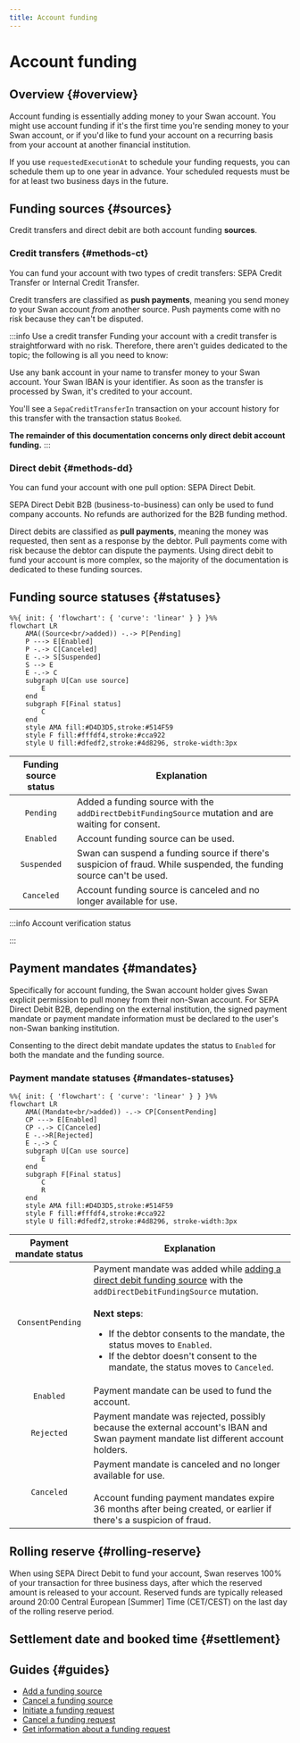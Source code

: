```yaml
---
title: Account funding
---
```


# Account funding

## Overview {#overview}

Account funding is essentially adding money to your Swan account.
You might use account funding if it's the first time you're sending money to your Swan account, or if you'd like to fund your account on a recurring basis from your account at another financial institution.

If you use `requestedExecutionAt` to schedule your funding requests, you can schedule them up to one year in advance.
Your scheduled requests must be for at least two business days in the future.


## Funding sources {#sources}


<AccountFundingDefinition />

Credit transfers and direct debit are both account funding **sources**.

### Credit transfers {#methods-ct}

You can fund your account with two types of credit transfers: SEPA Credit Transfer or Internal Credit Transfer.

Credit transfers are classified as **push payments**, meaning you send money *to* your Swan account *from* another source.
Push payments come with no risk because they can't be disputed.

:::info Use a credit transfer
Funding your account with a credit transfer is straightforward with no risk.
Therefore, there aren't guides dedicated to the topic; the following is all you need to know:

Use any bank account in your name to transfer money to your Swan account.
Your Swan IBAN is your identifier.
As soon as the transfer is processed by Swan, it's credited to your account.

You'll see a `SepaCreditTransferIn` transaction on your account history for this transfer with the transaction status `Booked`.

**The remainder of this documentation concerns only direct debit account funding.**
:::

### Direct debit {#methods-dd}

You can fund your account with one pull option: SEPA Direct Debit.

SEPA Direct Debit B2B (business-to-business) can only be used to fund company accounts.
No refunds are authorized for the B2B funding method.

Direct debits are classified as **pull payments**, meaning the money was requested, then sent as a response by the debtor.
Pull payments come with risk because the debtor can dispute the payments.
Using direct debit to fund your account is more complex, so the majority of the documentation is dedicated to these funding sources.

## Funding source statuses {#statuses}

```mermaid
%%{ init: { 'flowchart': { 'curve': 'linear' } } }%%
flowchart LR
    AMA((Source<br/>added)) -.-> P[Pending]
    P ---> E[Enabled]
    P -.-> C[Canceled]
    E -.-> S[Suspended]
    S --> E
    E -.-> C
    subgraph U[Can use source]
        E
    end
    subgraph F[Final status]
        C
    end
    style AMA fill:#D4D3D5,stroke:#514F59
    style F fill:#fffdf4,stroke:#cca922
    style U fill:#dfedf2,stroke:#4d8296, stroke-width:3px
```

| Funding source status | Explanation |
|:---:|---|
| `Pending` | Added a funding source with the `addDirectDebitFundingSource` mutation and are waiting for consent. |
| `Enabled` | Account funding source can be used. |
| `Suspended` | Swan can suspend a funding source if there's suspicion of fraud. While suspended, the funding source can't be used. |
| `Canceled` | Account funding source is canceled and no longer available for use. |


:::info Account verification status

<AccountVerificationStatus />

:::

## Payment mandates {#mandates}


> <PaymentMandateDefinition />

Specifically for account funding, the Swan account holder gives Swan explicit permission to pull money from their non-Swan account.
For SEPA Direct Debit B2B, depending on the external institution, the signed payment mandate or payment mandate information must be declared to the user's non-Swan banking institution.

Consenting to the direct debit mandate updates the status to `Enabled` for both the mandate and the funding source.

### Payment mandate statuses {#mandates-statuses}

```mermaid
%%{ init: { 'flowchart': { 'curve': 'linear' } } }%%
flowchart LR
    AMA((Mandate<br/>added)) -.-> CP[ConsentPending]
    CP ---> E[Enabled]
    CP -.-> C[Canceled]
    E -.->R[Rejected]
    E -.-> C
    subgraph U[Can use source]
        E
    end
    subgraph F[Final status]
        C
        R
    end
    style AMA fill:#D4D3D5,stroke:#514F59
    style F fill:#fffdf4,stroke:#cca922
    style U fill:#dfedf2,stroke:#4d8296, stroke-width:3px
```

| Payment mandate status | Explanation |
| :---: |---|
| `ConsentPending` | Payment mandate was added while [adding a direct debit funding source](./guide-add-source.mdx) with the `addDirectDebitFundingSource` mutation.<br/><br/>**Next steps**: <ul><li>If the debtor consents to the mandate, the status moves to `Enabled`.</li><li>If the debtor doesn't consent to the mandate, the status moves to `Canceled`.</li></ul> |
| `Enabled` | Payment mandate can be used to fund the account.  |
| `Rejected` | Payment mandate was rejected, possibly because the external account's IBAN and Swan payment mandate list different account holders. |
| `Canceled` | Payment mandate is canceled and no longer available for use.<br/><br/>Account funding payment mandates expire 36 months after being created, or earlier if there's a suspicion of fraud. |

## Rolling reserve {#rolling-reserve}

When using SEPA Direct Debit to fund your account, Swan reserves 100% of your transaction for three business days, after which the reserved amount is released to your account.
Reserved funds are typically released around 20:00 Central European [Summer] Time (CET/CEST) on the last day of the rolling reserve period.


<RollingReserveDefinition />

## Settlement date and booked time {#settlement}


<SddBookedTime />


<DayTimeStandard />

## Guides {#guides}

- [Add a funding source](./guide-add-source.mdx)
- [Cancel a funding source](./guide-cancel-source.mdx)
- [Initiate a funding request](./guide-initiate-request.mdx)
- [Cancel a funding request](./guide-cancel-request.mdx)
- [Get information about a funding request](./guide-get-info.mdx)